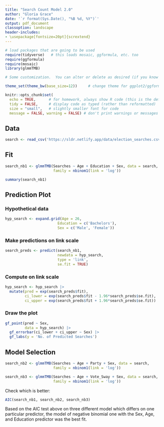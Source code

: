 ```yaml
---
title: "Search Count Model 2.0"
author: "Gloria Grace"
date: '`r format(Sys.Date(), "%B %d, %Y")`'
output: pdf_document
classoption: landscape
header-includes:
- \usepackage[fontsize=20pt]{scrextend}
---
```


```r
# load packages that are going to be used
require(tidyverse)   # this loads mosaic, ggformula, etc. too
require(ggformula)
require(mosaic)
library(glmmTMB)

# Some customization.  You can alter or delete as desired (if you know what you are doing).

theme_set(theme_bw(base_size=12))     # change theme for ggplot2/ggformula

knitr::opts_chunk$set(
  echo = TRUE,      # for homework, always show R code (this is the default)
  tidy = FALSE,     # display code as typed (rather than reformatted)
  size = "small",   # slightly smaller font for code
  message = FALSE, warning = FALSE) # don't print warnings or messages in compiled document. So you MUST check them in RStudio!
```


## Data

```r
search <- read_csv('https://sldr.netlify.app/data/election_searches.csv')
```


## Fit

```r
search_nb1 <- glmmTMB(Searches ~ Age + Education + Sex, data = search,
                      family = nbinom1(link = 'log'))
```

```r
summary(search_nb1)
```

## Prediction Plot

### Hypothetical data

```r
hyp_search <- expand.grid(Age = 26,
                        Education = c('Bachelors'),
                        Sex = c('Male', 'Female'))

```

### Make predictions on link scale

```r
search_preds <- predict(search_nb1,
                        newdata = hyp_search,
                        type = 'link',
                        se.fit = TRUE)
```

### Compute on link scale 
```r
hyp_search <- hyp_search |>
  mutate(pred = exp(search_preds$fit),
         ci_lower = exp(search_preds$fit - 1.96*search_preds$se.fit),
         ci_upper = exp(search_preds$fit + 1.96*search_preds$se.fit))
```

### Draw the plot 

```r
gf_point(pred ~ Sex,
         data = hyp_search) |>
  gf_errorbar(ci_lower + ci_upper ~ Sex) |>
  gf_labs(y = 'No. of Predicted Searches')

```



## Model Selection


```r
search_nb2 <- glmmTMB(Searches ~ Age + Party + Sex, data = search,
                      family = nbinom1(link = 'log'))
```

```r
search_nb3 <- glmmTMB(Searches ~ Age + Vote_Sway + Sex, data = search,
                      family = nbinom1(link = 'log'))
```


Check which is better: 
```r
AIC(search_nb1, search_nb2, search_nb3)
```
Based on the AIC test above on three different model which differs on one particular predictor, the model of negative binomial one with the Sex, Age, and Education predictor was the best fit. 


  